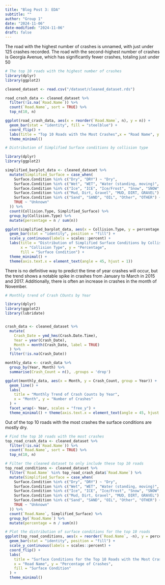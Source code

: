 ```yaml
---
title: "Blog Post 3: EDA"
subtitle: ""
author: "Group 1"
date: "2024-11-06"
date-modified: "2024-11-06"
draft: false
---
```



The road with the highest number of crashes is unnamed, with just under 125 crashes recorded. The road with the second-highest number of crashes is Georgia Avenue, which has significantly fewer crashes, totaling just under 50

```r
# The top 10 roads with the highest number of crashes 
library(dplyr)
library(ggplot2)

cleaned_dataset <- read.csv("/dataset/cleaned_dataset.rds")

road_crash_data <- cleaned_dataset %>%
  filter(!is.na(`Road.Name`)) %>%
  count(`Road.Name`, sort = TRUE) %>%
  top_n(10, n)

ggplot(road_crash_data, aes(x = reorder(`Road.Name`, n), y = n)) +
  geom_bar(stat = "identity", fill = "steelblue") +
  coord_flip() +
  labs(title = "Top 10 Roads with the Most Crashes",x = "Road Name", y = "Number of Crashes") +
  theme_minimal()


```



```r
# Distribution of Simplified Surface conditions by collision type

library(dplyr)
library(ggplot2)

simplified_barplot_data <- cleaned_dataset %>%
  mutate(Simplified_Surface = case_when(
    Surface.Condition %in% c("Dry", "DRY") ~ "Dry",
    Surface.Condition %in% c("Wet", "WET", "Water (standing, moving)", "WATER(STANDING/MOVING)") ~ "Wet",
    Surface.Condition %in% c("Ice", "ICE", "Ice/Frost", "Snow", "SNOW", "Slush", "SLUSH") ~ "Snow/Ice",
    Surface.Condition %in% c("Mud, Dirt, Gravel", "MUD, DIRT, GRAVEL") ~ "Mud/Dirt",
    Surface.Condition %in% c("Sand", "SAND", "OIL", "Other", "OTHER") ~ "Other",
    TRUE ~ "Unknown"
  )) %>%
  count(Collision.Type, Simplified_Surface) %>%
  group_by(Collision.Type) %>%
  mutate(percentage = n / sum(n))

ggplot(simplified_barplot_data, aes(x = Collision.Type, y = percentage, fill = Simplified_Surface)) +
  geom_bar(stat = "identity", position = "fill") +
  scale_y_continuous(labels = scales::percent) +
  labs(title = "Distribution of Simplified Surface Conditions by Collision Type",
       x = "Collision Type", y = "Percentage",
       fill = "Surface Condition") +
  theme_minimal() +
  theme(axis.text.x = element_text(angle = 45, hjust = 1))


```
There is no definitive way to predict the time of year crashes will occur, but the trend shows a notable spike in crashes from January to March in 2015 and 2017. Additionally, there is often an increase in crashes in the month of November.

```r
# Monthly trend of Crash COunts by Year

library(dplyr)
library(ggplot2)
library(lubridate)


crash_data <- cleaned_dataset %>%
  mutate(
    Crash_Date = ymd_hms(Crash.Date.Time), 
    Year = year(Crash_Date),
    Month = month(Crash_Date, label = TRUE)
  ) %>%
  filter(!is.na(Crash_Date))  

monthly_data <- crash_data %>%
  group_by(Year, Month) %>%
  summarise(Crash_Count = n(), .groups = 'drop')

ggplot(monthly_data, aes(x = Month, y = Crash_Count, group = Year)) +
  geom_line() +
  labs(
    title = "Monthly Trend of Crash Counts by Year",
    x = "Month", y = "Number of Crashes"
  ) +
  facet_wrap(~ Year, scales = "free_y") +
  theme_minimal() + theme(axis.text.x = element_text(angle = 45, hjust = 1))

```

Out of the top 10 roads with the most crashes the surface conditions are mostly dry. 
```r
# Find the top 10 roads with the most crashes
top_road_crash_data <- cleaned_dataset %>%
  filter(!is.na(`Road.Name`)) %>%
  count(`Road.Name`, sort = TRUE) %>%
  top_n(10, n)

# Filter the cleaned dataset to only include these top 10 roads
top_road_conditions <- cleaned_dataset %>%
  filter(`Road.Name` %in% top_road_crash_data$`Road.Name`) %>%
  mutate(Simplified_Surface = case_when(
    Surface.Condition %in% c("Dry", "DRY") ~ "Dry",
    Surface.Condition %in% c("Wet", "WET", "Water (standing, moving)", "WATER(STANDING/MOVING)") ~ "Wet",
    Surface.Condition %in% c("Ice", "ICE", "Ice/Frost", "Snow", "SNOW", "Slush", "SLUSH") ~ "Snow/Ice",
    Surface.Condition %in% c("Mud, Dirt, Gravel", "MUD, DIRT, GRAVEL") ~ "Mud/Dirt",
    Surface.Condition %in% c("Sand", "SAND", "OIL", "Other", "OTHER") ~ "Other",
    TRUE ~ "Unknown"
  )) %>%
  count(`Road.Name`, Simplified_Surface) %>%
  group_by(`Road.Name`) %>%
  mutate(percentage = n / sum(n))

# Plot the distribution of surface conditions for the top 10 roads
ggplot(top_road_conditions, aes(x = reorder(`Road.Name`, -n), y = percentage, fill = Simplified_Surface)) +
  geom_bar(stat = "identity", position = "fill") +
  scale_y_continuous(labels = scales::percent) +
  coord_flip() +
  labs(
    title = "Surface Conditions for the Top 10 Roads with the Most Crashes",
    x = "Road Name", y = "Percentage of Crashes",
    fill = "Surface Condition"
  ) +
  theme_minimal()
```

